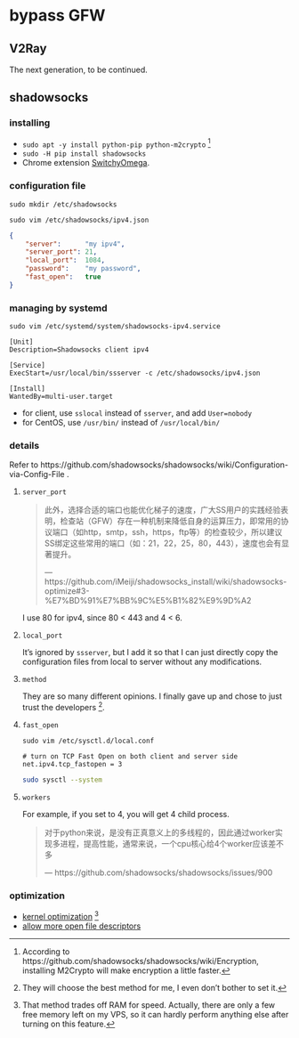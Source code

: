 # bypass GFW 



## V2Ray

The next generation, to be continued.



## shadowsocks

### installing

- `sudo apt -y install python-pip python-m2crypto` ^[According to https://github.com/shadowsocks/shadowsocks/wiki/Encryption, installing M2Crypto will make encryption a little faster.]
- `sudo -H pip install shadowsocks`
- Chrome extension [SwitchyOmega](https://github.com/FelisCatus/SwitchyOmega/wiki/GFWList).

### configuration file

`sudo mkdir /etc/shadowsocks`
    
`sudo vim /etc/shadowsocks/ipv4.json`
```json
{
    "server":      "my ipv4",
    "server_port": 21,
    "local_port":  1084,
    "password":    "my password",
    "fast_open":   true
}
```

### managing by systemd

`sudo vim /etc/systemd/system/shadowsocks-ipv4.service`
```
[Unit]
Description=Shadowsocks client ipv4

[Service]
ExecStart=/usr/local/bin/ssserver -c /etc/shadowsocks/ipv4.json

[Install]
WantedBy=multi-user.target
```

- for client, use `sslocal` instead of `sserver`, and add `User=nobody` 
- for CentOS, use `/usr/bin/` instead of `/usr/local/bin/` 

### details

Refer to https://github.com/shadowsocks/shadowsocks/wiki/Configuration-via-Config-File .

1. `server_port`

   > 此外，选择合适的端口也能优化梯子的速度，广大SS用户的实践经验表明，检查站（GFW）存在一种机制来降低自身的运算压力，即常用的协议端口（如http，smtp，ssh，https，ftp等）的检查较少，所以建议SS绑定这些常用的端口（如：21，22，25，80，443），速度也会有显著提升。
   >
   > --- https://github.com/iMeiji/shadowsocks_install/wiki/shadowsocks-optimize#3-%E7%BD%91%E7%BB%9C%E5%B1%82%E9%9D%A2
   
   I use 80 for ipv4, since 80 < 443 and 4 < 6. 

1. `local_port`

   It's ignored by `ssserver`, but I add it so that I can just directly copy the configuration files from local to server without any modifications.
    
1. `method`

   They are so many different opinions. I finally gave up and chose to just trust the developers ^[They will choose the best method for me, I even don't bother to set it.].
        
1. `fast_open`

   `sudo vim /etc/sysctl.d/local.conf`
   ```
   # turn on TCP Fast Open on both client and server side
   net.ipv4.tcp_fastopen = 3
   ```
   
   ```bash
   sudo sysctl --system
   ```

1. `workers`
    
   For example, if you set to 4, you will get 4 child process.
   
   > 对于python来说，是没有正真意义上的多线程的，因此通过worker实现多进程，提高性能，通常来说，一个cpu核心给4个worker应该差不多
   >
   > --- https://github.com/shadowsocks/shadowsocks/issues/900

### optimization

- [kernel optimization](https://github.com/shadowsocks/shadowsocks/wiki/Optimizing-Shadowsocks) ^[That method trades off RAM for speed. Actually, there are only a few free memory left on my VPS, so it can hardly perform anything else after turning on this feature.]
- [allow more open file descriptors](https://shadowsocks.org/en/config/advanced.html)

